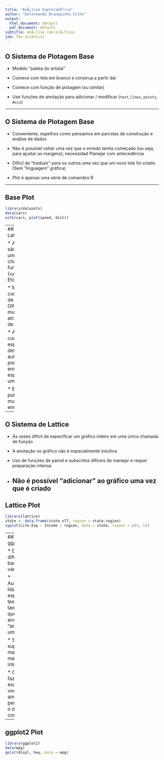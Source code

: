 ```yaml
---
title: "AnÃ¡lise ExploratÃ³ria"
author: "Delermando Branquinho Filho"
output:
  html_document: default
  pdf_document: default
subtitle: AnÃ¡lise com GrÃ¡ficos
job: The Scientist
---
```



## O Sistema de Plotagem Base

* Modelo "paleta do artista"
* Comece com tela em branco e construa a partir daí
* Comece com função de plotagem (ou similar)

* Use funções de anotação para adicionar / modificar (`text`,` lines`, `points`, `Axis`)

---

## O Sistema de Plotagem Base

* Conveniente, espelhos como pensamos em parcelas de construção e análise de dados

* Não é possível voltar uma vez que o enredo tenha começado (ou seja, para ajustar as margens); necessidad Planejar com antecedência

* Difícil de "traduzir" para os outros uma vez que um novo lote foi criado (Sem "linguagem" gráfica)

* Plot é apenas uma série de comandos R

---

## Base Plot

```r
library(datasets)
data(cars)
with(cars, plot(speed, dist))
```

---
## O Sistema de Lattice

* As parcelas são criadas com uma única chamada de função (`xyplot`,` bwplot`,
Etc)

* Mais útil para condicionar tipos de parcelas: Olhando como y muda com x através de níveis de z

* As coisas como margens / espaçamento definido automaticamente porque todo o enredo é especificado de uma só vez

* Bom para puttng muitas muitas parcelas em uma tela

---

## O Sistema de Lattice

* Às vezes difícil de especificar um gráfico inteiro em uma única chamada de função

* A anotação no gráfico não é especialmente intuitiva

* Uso de funções de painel e subscritos difíceis de manejar e requer preparação intensa

* Não é possível "adicionar" ao gráfico uma vez que é criado
---

## Lattice Plot

```r
library(lattice)
state <- data.frame(state.x77, region = state.region)
xyplot(Life.Exp ~ Income | region, data = state, layout = c(4, 1))
```

---
## O sistema ggplot2

* Divide a diferença entre a base e a rede de várias maneiras

* Automaticamente lida com espaçamentos, texto, títulos, mas também permite que você para anotar "adicionando" a uma plotagem

* Semelhança superficial à rede mas geralmente mais fácil / mais intuitivo de usar

* O modo padrão faz muitas escolhas para você (mas você ainda pode personalizar para o desejo do seu coração)

---

## ggplot2 Plot

```r
library(ggplot2)
data(mpg)
qplot(displ, hwy, data = mpg)
```

